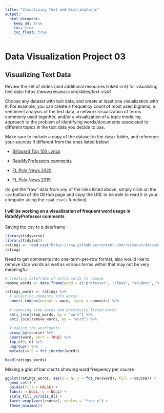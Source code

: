 ```yaml
---
title: "Visualizing Text and Distributions"
output: 
  html_document:
    keep_md: true
    toc: true
    toc_float: true
---
```


# Data Visualization Project 03


## Visualizing Text Data

Review the set of slides (and additional resources linked in it) for visualizing text data: https://www.reisanar.com/slides/text-viz#1

Choose any dataset with text data, and create at least one visualization with it. For example, you can create a frequency count of most used bigrams, a sentiment analysis of the text data, a network visualization of terms commonly used together, and/or a visualization of a topic modeling approach to the problem of identifying words/documents associated to different topics in the text data you decide to use. 

Make sure to include a copy of the dataset in the `data/` folder, and reference your sources if different from the ones listed below:

- [Billboard Top 100 Lyrics](https://github.com/reisanar/datasets/blob/master/BB_top100_2015.csv)

- [RateMyProfessors comments](https://github.com/reisanar/datasets/blob/master/rmp_wit_comments.csv)

- [FL Poly News 2020](https://github.com/reisanar/datasets/blob/master/poly_news_FL20.csv)

- [FL Poly News 2019](https://github.com/reisanar/datasets/blob/master/poly_news_FL19.csv)

(to get the "raw" data from any of the links listed above, simply click on the `raw` button of the GitHub page and copy the URL to be able to read it in your computer using the `read_csv()` function)

#### I will be working on a visualization of frequent word usage in RateMyProfessor comments

Saving the csv to a dataframe

```r
library(tidyverse)
library(tidytext)
ratings <- read.csv("https://raw.githubusercontent.com/reisanar/datasets/master/rmp_wit_comments.csv")
ratings
```

Need to get comments into one-term-per-row format, also would like to remove stop words as well as various terms within that may not be very meaningful

```r
# creating dataframe of extra words to remove
remove_words <- data.frame(word = c("professor", "class", "student", "material", "lectures", "homework", "math", "calc", "pre", "lecture", "semester", "found", "understand"))

ratings_words <- ratings %>%
  # unnesting comments into words
  unnest_tokens(output = word, input = comments) %>%
  
  # removing stop words and previously listed words
  anti_join(stop_words, by = "word") %>%
  anti_join(remove_words, by = "word") %>%
  
  # making the wordcounts
  group_by(course) %>%
  count(word, sort = TRUE) %>%
  top_n(9, n) %>%
  ungroup() %>%
  mutate(word = fct_inorder(word))

head(ratings_words)
```

Making a grid of bar charts showing word frequency per course

```r
ggplot(ratings_words, aes(x = n, y = fct_rev(word), fill = course)) +
  geom_col() +
  guides(fill = FALSE) +
  labs(x = NULL, y = NULL) +
  scale_fill_viridis_d() +
  facet_wrap(vars(course), scales = "free_y") +
  theme_minimal()
```

